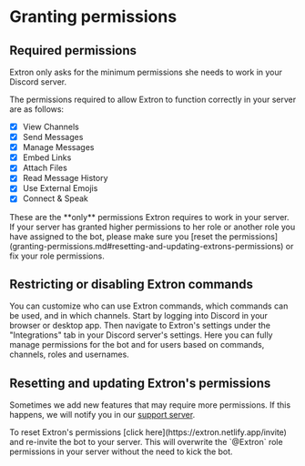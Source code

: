 # Granting permissions

## Required permissions

Extron only asks for the minimum permissions she needs to work in your Discord server.

The permissions required to allow Extron to function correctly in your server are as follows:

* [x] View Channels
* [x] Send Messages
* [x] Manage Messages
* [x] Embed Links
* [x] Attach Files
* [x] Read Message History
* [x] Use External Emojis
* [x] Connect & Speak

<Caution>
These are the **only** permissions Extron requires to work in your server. If your server has granted higher permissions to her role or another role you have assigned to the bot, please make sure you [reset the permissions](granting-permissions.md#resetting-and-updating-extrons-permissions) or fix your role permissions.
</Caution>

## Restricting or disabling Extron commands

You can customize who can use Extron commands, which commands can be used, and in which channels. Start by logging into Discord in your browser or desktop app. Then navigate to Extron's settings under the "Integrations" tab in your Discord server's settings. Here you can fully manage permissions for the bot and for users based on commands, channels, roles and usernames.

## Resetting and updating Extron's permissions

Sometimes we add new features that may require more permissions. If this happens, we will notify you in our [support server](https://extron.netlify.app/support).

<Note>
To reset Extron's permissions [click here](https://extron.netlify.app/invite) and re-invite the bot to your server. This will overwrite the `@Extron` role permissions in your server without the need to kick the bot.
</Note>